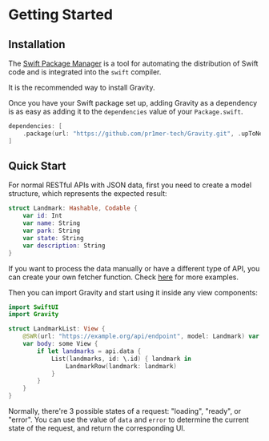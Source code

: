 
# Getting Started

## Installation

The [Swift Package Manager](https://swift.org/package-manager/) is a tool for automating the distribution of Swift code and is integrated into the `swift` compiler.

It is the recommended way to install Gravity.

Once you have your Swift package set up, adding Gravity as a dependency is as easy as adding it to the `dependencies` value of your `Package.swift`.

```swift
dependencies: [
    .package(url: "https://github.com/pr1mer-tech/Gravity.git", .upToNextMajor(from: "0.1.0"))
]
```

## Quick Start

For normal RESTful APIs with JSON data, first you need to create a model structure, which represents the expected result:

```swift
struct Landmark: Hashable, Codable {
    var id: Int
    var name: String
    var park: String
    var state: String
    var description: String
}
```

<Callout emoji="💡">
  If you want to process the data manually or have a different type of API, you can create your own fetcher function. 
  Check <Link href="/docs/data-fetching"><a href="/docs/data-fetching">here</a></Link> for more examples.
</Callout>

Then you can import Gravity and start using it inside any view components:

```swift
import SwiftUI
import Gravity

struct LandmarkList: View {
    @SWR(url: "https://example.org/api/endpoint", model: Landmark) var api
    var body: some View {
        if let landmarks = api.data {
            List(landmarks, id: \.id) { landmark in
                LandmarkRow(landmark: landmark)
            }
        }
    }
}
```

Normally, there're 3 possible states of a request: "loading", "ready", or "error". You can use the value of `data` and `error` to
determine the current state of the request, and return the corresponding UI.